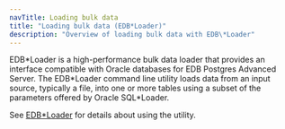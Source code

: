 ```yaml
---
navTitle: Loading bulk data
title: "Loading bulk data (EDB*Loader)"
description: "Overview of loading bulk data with EDB\*Loader"
---
```


EDB\*Loader is a high-performance bulk data loader that provides an interface compatible with Oracle databases for EDB Postgres Advanced Server. The EDB\*Loader command line utility loads data from an input source, typically a file, into one or more tables using a subset of the parameters offered by Oracle SQL\*Loader.

See [EDB*Loader](../database_administration/02_edb_loader/) for details about using the utility.
